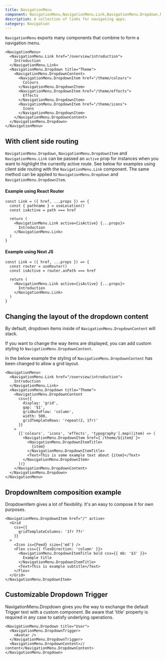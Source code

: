 ```yaml
---
title: NavigationMenu
component: NavigationMenu,NavigationMenu.Link,NavigationMenu.Dropdown,NavigationMenu.DropdownContent,NavigationMenu.DropdownItem
description: A collection of links for navigating apps.
category: Navigation
---
```


`NavigationMenu` exports many components that combine to form a navigation menu.

```tsx preview
<NavigationMenu>
  <NavigationMenu.Link href="/overview/introduction">
    Introduction
  </NavigationMenu.Link>
  <NavigationMenu.Dropdown title="Theme">
    <NavigationMenu.DropdownContent>
      <NavigationMenu.DropdownItem href="/theme/colours">
        Colours
      </NavigationMenu.DropdownItem>
      <NavigationMenu.DropdownItem href="/theme/effects">
        Effects
      </NavigationMenu.DropdownItem>
      <NavigationMenu.DropdownItem href="/theme/icons">
        Icons
      </NavigationMenu.DropdownItem>
    </NavigationMenu.DropdownContent>
  </NavigationMenu.Dropdown>
</NavigationMenu>
```

## With client side routing

`NavigationMenu.Dropdown`, `NavigationMenu.DropdownItem` and `NavigationMenu.Link` can be passed an `active` prop for instances when you want to highlight the currently active route. See below for examples using client side routing with the `NavigationMenu.Link` component. The same method can be applied to `NavigationMenu.Dropdown` and `NavigationMenu.DropdownItem`.

#### Example using React Router

```tsx
const Link = ({ href, ...props }) => {
  const { pathname } = useLocation()
  const isActive = path === href

  return (
    <NavigationMenu.Link active={isActive} {...props}>
      Introduction
    </NavigationMenu.Link>
  )
}
```

#### Example using Next JS

```tsx
const Link = ({ href, ...props }) => {
  const router = useRouter()
  const isActive = router.asPath === href

  return (
    <NavigationMenu.Link active={isActive} {...props}>
      Introduction
    </NavigationMenu.Link>
  )
}
```

## Changing the layout of the dropdown content

By default, dropdown items inside of `NavigationMenu.DropdownContent` will stack.

If you want to change the way items are displayed, you can add custom styling to `NavigationMenu.DropdownContent`.

In the below example the styling of `NavigationMenu.DropdownContent` has been changed to allow a grid layout.

```tsx preview
<NavigationMenu>
  <NavigationMenu.Link href="/overview/introduction">
    Introduction
  </NavigationMenu.Link>
  <NavigationMenu.Dropdown title="Theme">
    <NavigationMenu.DropdownContent
      css={{
        display: 'grid',
        gap: '$1',
        gridAutoFlow: 'column',
        width: 500,
        gridTemplateRows: 'repeat(2, 1fr)'
      }}
    >
      {['colours', 'icons', 'effects', 'typography'].map((item) => (
        <NavigationMenu.DropdownItem href={`/theme/${item}`}>
          <NavigationMenu.DropdownItemTitle>
            {item}
          </NavigationMenu.DropdownItemTitle>
          <Text>This is some example text about {item}</Text>
        </NavigationMenu.DropdownItem>
      ))}
    </NavigationMenu.DropdownContent>
  </NavigationMenu.Dropdown>
</NavigationMenu>
```

## DropdownItem composition example

DropdownItem gives a lot of flexibility. It's an easy to compose it for own purposes.

```tsx preview
<NavigationMenu.DropdownItem href="/" active>
  <Grid
    css={{
      gridTemplateColumns: '1fr 7fr'
    }}
  >
    <Icon is={Feed} size={'md'} />
    <Flex css={{ flexDirection: 'column' }}>
      <NavigationMenu.DropdownItemTitle bold css={{ mb: '$3' }}>
        Example title
      </NavigationMenu.DropdownItemTitle>
      <Text>This is example subtitle</Text>
    </Flex>
  </Grid>
</NavigationMenu.DropdownItem>
```

## Customizable Dropdown Trigger

NavigationMenu.Dropdown gives you the way to exchange the default Trigger text with a custom component.
Be aware that 'title' property is required in any case to satisfy underlying operations.

```tsx preview
<NavigationMenu.Dropdown title="User">
  <NavigationMenu.DropdownTrigger>
    <Avatar />
  </NavigationMenu.DropdownTrigger>
  <NavigationMenu.DropdownContent>// content</NavigationMenu.DropdownContent>
</NavigationMenu.Dropdown>
```
